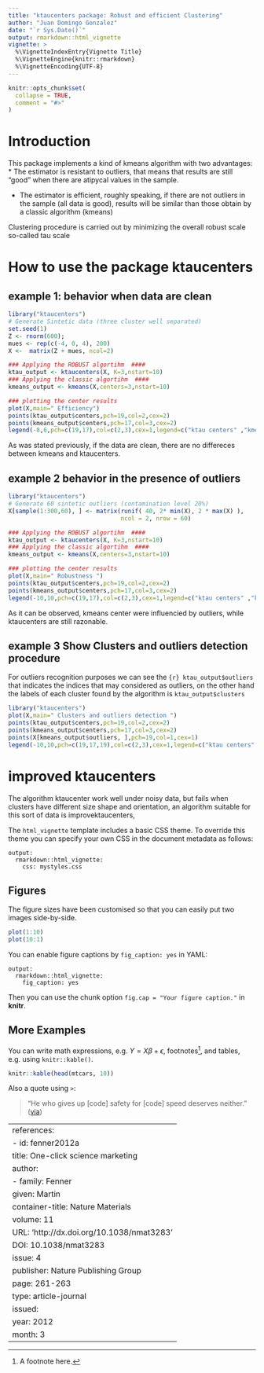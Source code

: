 ```yaml
---
title: "ktaucenters package: Robust and efficient Clustering"
author: "Juan Domingo Gonzalez"
date: "`r Sys.Date()`"
output: rmarkdown::html_vignette
vignette: >
  %\VignetteIndexEntry{Vignette Title}
  %\VignetteEngine{knitr::rmarkdown}
  %\VignetteEncoding{UTF-8}
---
```


```r
knitr::opts_chunk$set(
  collapse = TRUE,
  comment = "#>"
)
```
# Introduction

This package implements a kind of kmeans algorithm with two advantages:
* The estimator is resistant to outliers, that means that 
results are still "good" when there are atipycal values in the sample.  

* The estimator is efficient, roughly speaking, if there are not outliers in the sample (all data is good), results will be similar than those obtain by a classic algorithm (kmeans)

Clustering procedure is carried out by minimizing the overall robust scale so-called tau scale 



# How to use the package ktaucenters

## example 1: behavior when data are clean

```r
library("ktaucenters")
# Generate Sintetic data (three cluster well separated)
set.seed(1)
Z <- rnorm(600);
mues <- rep(c(-4, 0, 4), 200)
X <-  matrix(Z + mues, ncol=2)

### Applying the ROBUST algortihm  ####
ktau_output <- ktaucenters(X, K=3,nstart=10)
### Applying the classic algortihm  ####
kmeans_output <- kmeans(X,centers=3,nstart=10)

### plotting the center results 
plot(X,main=" Efficiency")
points(ktau_output$centers,pch=19,col=2,cex=2)
points(kmeans_output$centers,pch=17,col=3,cex=2)
legend(-8,6,pch=c(19,17),col=c(2,3),cex=1,legend=c("ktau centers" ,"kmeans centers"))
```
As was stated previously, if the data are clean, there are no differeces between kmeans and ktaucenters.   

## example 2  behavior in the presence of outliers 
```r
library("ktaucenters")
# Generate 60 sintetic outliers (contamination level 20%)
X[sample(1:300,60), ] <- matrix(runif( 40, 2* min(X), 2 * max(X) ),
                                ncol = 2, nrow = 60)

### Applying the ROBUST algortihm  ####
ktau_output <- ktaucenters(X, K=3,nstart=10)
### Applying the classic algortihm  ####
kmeans_output <- kmeans(X,centers=3,nstart=10)

### plotting the center results 
plot(X,main=" Robustness ")
points(ktau_output$centers,pch=19,col=2,cex=2)
points(kmeans_output$centers,pch=17,col=3,cex=2)
legend(-10,10,pch=c(19,17),col=c(2,3),cex=1,legend=c("ktau centers" ,"kmeans centers"))
```

As it can be observed, kmeans center were influencied by outliers, while ktaucenters are still razonable. 

## example 3  Show Clusters and outliers detection procedure 

For outliers recognition purposes we can see the ```{r} ktau_output$outliers```  that indicates the indices that may considered as outliers, on the other hand  the labels of each cluster found by the algorithm is ```ktau_output$clusters``` 

```r
library("ktaucenters")
plot(X,main=" Clusters and outliers detection ")
points(ktau_output$centers,pch=19,col=2,cex=2)
points(kmeans_output$centers,pch=17,col=3,cex=2)
points(X[kmeans_output$outliers, ],pch=19,col=1,cex=1)
legend(-10,10,pch=c(19,17,19),col=c(2,3),cex=1,legend=c("ktau centers" ,"kmeans centers","outliers"))
```




# improved ktaucenters 
The algorithm ktaucenter work well under noisy data, but fails when clusters have different size shape and orientation, an algorithm suitable for this sort of data is improvektaucenters, 


The `html_vignette` template includes a basic CSS theme. To override this theme you can specify your own CSS in the document metadata as follows:

    output: 
      rmarkdown::html_vignette:
        css: mystyles.css

## Figures

The figure sizes have been customised so that you can easily put two images side-by-side. 

```r
plot(1:10)
plot(10:1)
```

You can enable figure captions by `fig_caption: yes` in YAML:

    output:
      rmarkdown::html_vignette:
        fig_caption: yes

Then you can use the chunk option `fig.cap = "Your figure caption."` in **knitr**.

## More Examples

You can write math expressions, e.g. $Y = X\beta + \epsilon$, footnotes^[A footnote here.], and tables, e.g. using `knitr::kable()`.

```r
knitr::kable(head(mtcars, 10))
```

Also a quote using `>`:

> "He who gives up [code] safety for [code] speed deserves neither."
([via](https://twitter.com/hadleywickham/status/504368538874703872))

---
references:
- id: fenner2012a
  title: One-click science marketing
  author:
  - family: Fenner
    given: Martin
  container-title: Nature Materials
  volume: 11
  URL: 'http://dx.doi.org/10.1038/nmat3283'
  DOI: 10.1038/nmat3283
  issue: 4
  publisher: Nature Publishing Group
  page: 261-263
  type: article-journal
  issued:
    year: 2012
    month: 3
---



